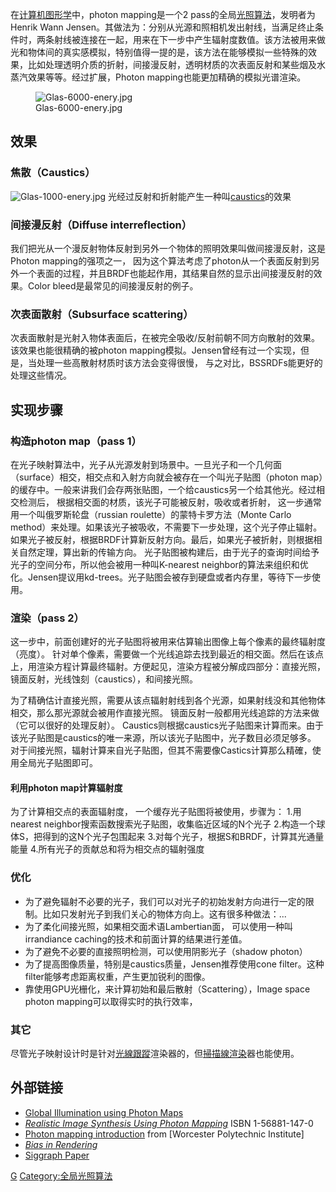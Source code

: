 {{RoughTranslation}}
在[[计算机图形学|计算机图形学]]中，photon mapping是一个2 pass的全局[[光照算法|光照算法]]，发明者为Henrik Wann Jensen。其做法为：分别从光源和照相机发出射线，当满足终止条件时，两条射线被连接在一起，用来在下一步中产生辐射度数值。该方法被用来做光和物体间的真实感模拟，特别值得一提的是，该方法在能够模拟一些特殊的效果，比如处理透明介质的折射，间接漫反射，透明材质的次表面反射和某些烟及水蒸汽效果等等。经过扩展，Photon mapping也能更加精确的模拟光谱渲染。

[[File:Glas-6000-enery.jpg|thumb]]
== 效果 ==
=== 焦散（Caustics）===
[[File:Glas-1000-enery.jpg|thumb]]
光经过反射和折射能产生一种叫[[Caustic_(optics)|caustics]]的效果

=== 间接漫反射（Diffuse interreflection）===

我们把光从一个漫反射物体反射到另外一个物体的照明效果叫做间接漫反射，这是Photon mapping的强项之一， 因为这个算法考虑了photon从一个表面反射到另外一个表面的过程，并且BRDF也能起作用，其结果自然的显示出间接漫反射的效果。Color bleed是最常见的间接漫反射的例子。

=== 次表面散射（Subsurface scattering）===

次表面散射是光射入物体表面后，在被完全吸收/反射前朝不同方向散射的效果。该效果也能很精确的被photon mapping模拟。Jensen曾经有过一个实现，但是，当处理一些高散射材质时该方法会变得很慢， 与之对比，BSSRDFs能更好的处理这些情况。

== 实现步骤 ==
=== 构造photon map（pass 1）===
在光子映射算法中，光子从光源发射到场景中。一旦光子和一个几何面（surface）相交，相交点和入射方向就会被存在一个叫光子贴图（photon map）的缓存中。一般来讲我们会存两张贴图，一个给caustics另一个给其他光。经过相交检测后， 根据相交面的材质，该光子可能被反射，吸收或者折射， 这一步通常用一个叫俄罗斯轮盘（russian roulette）的蒙特卡罗方法（Monte Carlo method）来处理。如果该光子被吸收，不需要下一步处理，这个光子停止辐射。如果光子被反射，根据BRDF计算新反射方向。最后，如果光子被折射，则根据相关自然定理，算出新的传输方向。
光子贴图被构建后，由于光子的查询时间给予光子的空间分布，所以他会被用一种叫K-nearest neighbor的算法来组织和优化。Jensen提议用kd-trees。光子贴图会被存到硬盘或者内存里，等待下一步使用。

=== 渲染（pass 2）===
这一步中，前面创建好的光子贴图将被用来估算输出图像上每个像素的最终辐射度（亮度）。 
针对单个像素，需要做一个光线追踪去找到最近的相交面。然后在该点上，用渲染方程计算最终辐射。方便起见，渲染方程被分解成四部分：直接光照，镜面反射，光线蚀刻（caustics），和间接光照。

为了精确估计直接光照，需要从该点辐射射线到各个光源，如果射线没和其他物体相交，那么那光源就会被用作直接光照。
镜面反射一般都用光线追踪的方法来做（它可以很好的处理反射）。
Caustics则根据caustics光子贴图来计算而来。由于该光子贴图是caustics的唯一来源，所以该光子贴图中，光子数目必须足够多。
对于间接光照，辐射计算来自光子贴图，但其不需要像Castics计算那么精確，使用全局光子贴图即可。

==== 利用photon map计算辐射度 ====

为了计算相交点的表面辐射度， 一个缓存光子贴图将被使用，步骤为：
1.用nearest neighbor搜索函数搜索光子贴图，收集临近区域的N个光子
2.构造一个球体S，把得到的这N个光子包围起来
3.对每个光子，根据S和BRDF，计算其光通量能量
4.所有光子的贡献总和将为相交点的辐射强度

=== 优化 ===
* 为了避免辐射不必要的光子，我们可以对光子的初始发射方向进行一定的限制。比如只发射光子到我们关心的物体方向上。这有很多种做法：...
* 为了柔化间接光照，如果相交面术语Lambertian面， 可以使用一种叫irrandiance caching的技术和前面计算的结果进行差值。
* 为了避免不必要的直接照明检测，可以使用阴影光子（shadow photon）
* 为了提高图像质量，特别是caustics质量，Jensen推荐使用cone filter。这种filter能够考虑距离权重，产生更加锐利的图像。
* 靠使用GPU光栅化，来计算初始和最后散射（Scattering），Image space photon mapping可以取得实时的执行效率，

=== 其它 ===
尽管光子映射设计时是针对[[光線跟蹤|光線跟蹤]]渲染器的，但[[掃描線渲染|掃描線渲染]]器也能使用。

==外部链接==
* [https://web.archive.org/web/20080808140048/http://graphics.ucsd.edu/~henrik/papers/photon_map/global_illumination_using_photon_maps_egwr96.pdf Global Illumination using Photon Maps]
* [https://web.archive.org/web/20050205094151/http://graphics.ucsd.edu/~henrik/papers/book/ ''Realistic Image Synthesis Using Photon Mapping''] ISBN 1-56881-147-0
* [http://www.cs.wpi.edu/~emmanuel/courses/cs563/write_ups/zackw/photon_mapping/PhotonMapping.html Photon mapping introduction]{{Wayback|url=http://www.cs.wpi.edu/~emmanuel/courses/cs563/write_ups/zackw/photon_mapping/PhotonMapping.html |date=20050415153203 }} from [Worcester Polytechnic Institute]
* [http://www.cgafaq.info/wiki/Bias_in_rendering ''Bias in Rendering'']{{Wayback|url=http://www.cgafaq.info/wiki/Bias_in_rendering |date=20120607035534 }}
* [http://www.cs.princeton.edu/courses/archive/fall02/cs526/papers/course43sig02.pdf Siggraph Paper]{{Wayback|url=http://www.cs.princeton.edu/courses/archive/fall02/cs526/papers/course43sig02.pdf |date=20110607074737 }}

[[Category:三维计算机图形学|G]]
[[Category:全局光照算法|Category:全局光照算法]]